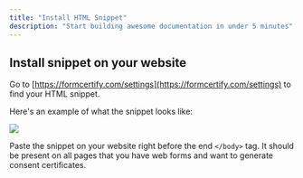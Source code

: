 ```yaml
---
title: "Install HTML Snippet"
description: "Start building awesome documentation in under 5 minutes"
---
```


## Install snippet on your website

Go to [https://formcertify.com/settings](https://formcertify.com/settings) to find your HTML snippet.

Here's an example of what the snippet looks like:

![](Screenshot2024-12-14at10.05.27AM.png)

Paste the snippet on your website right before the end `</body>` tag. It should be present on all pages that you have web forms and want to generate consent certificates.